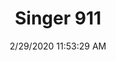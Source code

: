 ---
width: 2000
height: 1333
title: Singer 911
description: Singer 911 seat bases.
date: 2/29/2020 11:53:29 AM
cameraMake: Sony
cameraModel: ILCE-7M3
lens: ZEISS Batis 2/40 CF
settingsfStop: f/2
settingsISO: ISO 320
settingsShutter: 1/40
settingsFocalLength: 40 mm
---